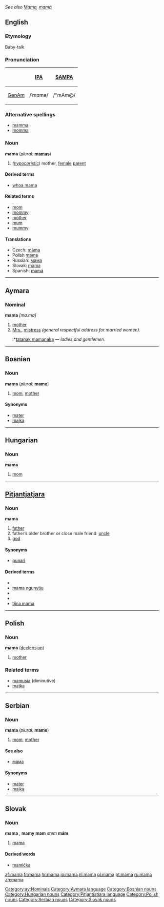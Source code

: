 ''See also [[Mama]], [[mamá]]''
==English==

===Etymology===
Baby-talk

===Pronunciation===
{| border=1 cellpadding=5
! !! [[w:IPA|IPA]] !! [[w:SAMPA|SAMPA]]
|-
! [[GenAm]]
| /ˈmɑmə/ || /"mAm@/
|}

===Alternative spellings===
*[[mamma]]
*[[momma]]

===Noun===
'''mama''' (''plural:'' '''[[mamas]]''')
# ''([[hypocoristic]])'' mother, [[female]] [[parent]]

====Derived terms====
*[[whoa mama]]

====Related terms====
*[[mom]]
*[[mommy]]
*[[mother]]
*[[mum]]
*[[mummy]]

====Translations====
*Czech: [[máma]] {{f}}
*Polish [[mama#Polish|mama]] {{f}}
*Russian: [[мама]] {{f}}
*Slovak: [[mama#Slovak|mama]] {{f}}
*Spanish: [[mamá]] {{f}}

----

==Aymara==
===Nominal===
'''mama''' ''[ma.ma]''

# [[mother]]
# [[Mrs.]], [[mistress]] ''(general respectful address for married women)''.
#:*[[tatanak mamanaka]] &mdash; ''ladies and gentlemen.''

[[Category:ay:Nominals]]

----

==Bosnian==
===Noun===
'''mama''' {{f}} (''plural:'' '''mame''')
#[[mom]], [[mother]]

====Synonyms====
*[[mater]]
*[[majka]]

----

==Hungarian==
===Noun===
'''mama'''

# [[mom]]

----

==[[Pitjantjatjara]]==
===Noun===
'''mama'''

# [[father]]
# father’s older brother or close male friend: [[uncle]]
# [[god]]

====Synonyms====
*[[punari]]

====Derived terms====
*{{Unicode|[[mama maḻatja]]}}
*[[mama ngunytju]]
*{{Unicode|[[mama puḻka]]}}
*{{Unicode|[[maṟa mama]]}}
*[[tjina mama]]

----

==Polish==
===Noun===
'''mama''' {{f}} ([[Wiktionary Appendix:Polish hard feminine noun declension|declension]])

#[[mother]]

===Related terms===
* [[mamusia]] (diminutive)
* [[matka]]

----

==Serbian==
===Noun===
'''mama''' {{f}} (''plural:'' '''mame''')

#[[mom]], [[mother]]

====See also====
*[[мама]]

====Synonyms====
*[[mater]]
*[[majka]]

----

==Slovak==
===Noun===
'''mama''' {{f}}, '''mamy''' {{p}}
'''mam''' ''stem''
'''mám''' ''{{genpl}}''
{{decpat}} {{zena}}

# [[mama#English|mama]]

====Derived words====
*[[mamička]] {{f}}

[[Category:Aymara language]]
[[Category:Bosnian nouns]]
[[Category:Hungarian nouns]]
[[Category:Pitjantjatjara language]]
[[Category:Polish nouns]]
[[Category:Serbian nouns]]
[[Category:Slovak nouns]]

[[af:mama]]
[[fr:mama]]
[[hr:mama]]
[[io:mama]]
[[nl:mama]]
[[pl:mama]]
[[pt:mama]]
[[ru:mama]]
[[zh:mama]]
